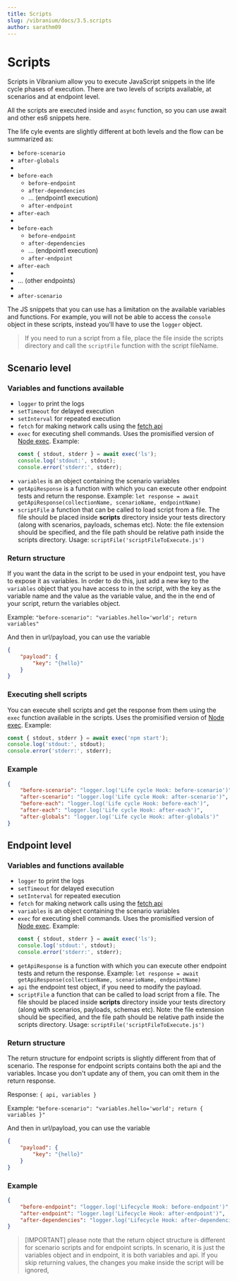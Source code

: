 ```yaml
---
title: Scripts
slug: /vibranium/docs/3.5.scripts
author: sarathm09
---
```


# Scripts
Scripts in Vibranium allow you to execute JavaScript snippets in the life cycle phases of execution. There are two levels of scripts available, at scenarios and at endpoint level. 

All the scripts are executed inside and `async` function, so you can use await and other es6 snippets here.

The life cyle events are slightly different at both levels and the flow can be summarized as:

- `before-scenario`
- `after-globals`
- 
- `before-each`
  - `before-endpoint`
  - `after-dependencies`
  - ... (endpoint1 execution)
  - `after-endpoint`
- `after-each`
- 
- `before-each`
  - `before-endpoint`
  - `after-dependencies`
  - ... (endpoint1 execution)
  - `after-endpoint`
- `after-each`
- 
- ... (other endpoints)
- 
- `after-scenario`
  

The JS snippets that you can use has a limitation on the available variables and functions. For example, you will not be able to access the `console` object in these scripts, instead you'll have to use the `logger` object.

> If you need to run a script from a file, place the file inside the scripts directory and call the `scriptFile` function with the script fileName. 

## Scenario level

### Variables and functions available
 - `logger` to print the logs
 - `setTimeout` for delayed execution
 - `setInterval` for repeated execution
 - `fetch` for making network calls using the [fetch api](https://developer.mozilla.org/en-US/docs/Web/API/Fetch_API)
 - `exec` for executing shell commands. Uses the promisified version of [Node exec](https://nodejs.org/api/child_process.html#child_process_child_process_exec_command_options_callback). Example:
    ```js
    const { stdout, stderr } = await exec('ls');
    console.log('stdout:', stdout);
    console.error('stderr:', stderr);
    ```
 - `variables` is an object containing the scenario variables
 - `getApiResponse` is a function with which you can execute other endpoint tests and return the response. Example: `let response = await getApiResponse(collectionName, scenarioName, endpointName)`
 - `scriptFile` a function that can be called to load script from a file. The file should be placed inside **scripts** directory inside your tests directory (along with scenarios, payloads, schemas etc). Note: the file extension should be specified, and the file path should be relative path inside the scripts directory. Usage: `scriptFile('scriptFileToExecute.js')`

### Return structure
If you want the data in the script to be used in your endpoint test, you have to expose it as variables. In order to do this, just add a new key to the `variables` object that you have access to in the script, with the key as the variable name and the value as the variable value, and the in the end of your script, return the variables object.

Example: `"before-scenario": "variables.hello='world'; return variables"`

And then in url/payload, you can use the variable
```json
{
    "payload": {
        "key": "{hello}"
    }
}
```

### Executing shell scripts
You can execute shell scripts and get the response from them using the `exec` function available in the scripts. Uses the promisified version of [Node exec](https://nodejs.org/api/child_process.html#child_process_child_process_exec_command_options_callback). Example:
```js
const { stdout, stderr } = await exec('npm start');
console.log('stdout:', stdout);
console.error('stderr:', stderr);
```


### Example
```json
{
    "before-scenario": "logger.log('Life cycle Hook: before-scenario')",
    "after-scenario": "logger.log('Life cycle Hook: after-scenario')",
    "before-each": "logger.log('Life cycle Hook: before-each')",
    "after-each": "logger.log('Life cycle Hook: after-each')",
    "after-globals": "logger.log('Life cycle Hook: after-globals')"
}
```

## Endpoint level

### Variables and functions available
 - `logger` to print the logs
 - `setTimeout` for delayed execution
 - `setInterval` for repeated execution
 - `fetch` for making network calls using the [fetch api](https://developer.mozilla.org/en-US/docs/Web/API/Fetch_API)
 - `variables` is an object containing the scenario variables
 - `exec` for executing shell commands. Uses the promisified version of [Node exec](https://nodejs.org/api/child_process.html#child_process_child_process_exec_command_options_callback). Example:
    ```js
    const { stdout, stderr } = await exec('ls');
    console.log('stdout:', stdout);
    console.error('stderr:', stderr);
    ```
 - `getApiResponse` is a function with which you can execute other endpoint tests and return the response. Example: `let response = await getApiResponse(collectionName, scenarioName, endpointName)`
 - `api` the endpoint test object, if you need to modify the payload.
 - `scriptFile` a function that can be called to load script from a file. The file should be placed inside **scripts** directory inside your tests directory (along with scenarios, payloads, schemas etc). Note: the file extension should be specified, and the file path should be relative path inside the scripts directory. Usage: `scriptFile('scriptFileToExecute.js')`

### Return structure
The return structure for endpoint scripts is slightly different from that of scenario. The response for endpoint scripts contains both the api and the variables. Incase you don't update any of them, you can omit them in the return response.

Response: `{ api, variables }`

Example: `"before-scenario": "variables.hello='world'; return { variables }"`

And then in url/payload, you can use the variable
```json
{
    "payload": {
        "key": "{hello}"
    }
}
```

### Example
```json
{
    "before-endpoint": "logger.log('Lifecycle Hook: before-endpoint')",
    "after-endpoint": "logger.log('Lifecycle Hook: after-endpoint')",
    "after-dependencies": "logger.log('Lifecycle Hook: after-dependencies')"
}
```

> [IMPORTANT] please note that the return object structure is different for scenario scripts and for endpoint scripts. In scenario, it is just the variables object and in endpoint, it is both variables and api. If you skip returning values, the changes you make inside the script will be ignored, 